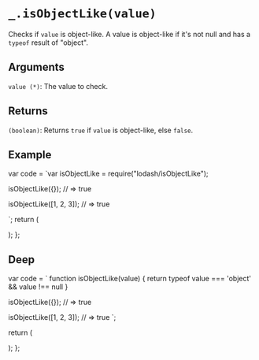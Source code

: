 # `_.isObjectLike(value)`

Checks if `value` is object-like. A value is object-like if it's not null and has a `typeof` result of "object".

## Arguments

`value (*)`: The value to check.

## Returns

`(boolean)`: Returns `true` if `value` is object-like, else `false`.

## Example


var code = `var isObjectLike = require("lodash/isObjectLike");
 
isObjectLike({});
// => true
 
isObjectLike([1, 2, 3]);
// => true
 
`;
  return (
    <div>
      <Embed source={code} />
    </div>
  );
};

<Demo />

## Deep

  var code = `
function isObjectLike(value) {
  return typeof value === 'object' && value !== null
}

isObjectLike({});
// => true
 
isObjectLike([1, 2, 3]);
// => true
`;

return (
<div>
<Embed source={code} />
</div>
);
};

<DeepDemo />

